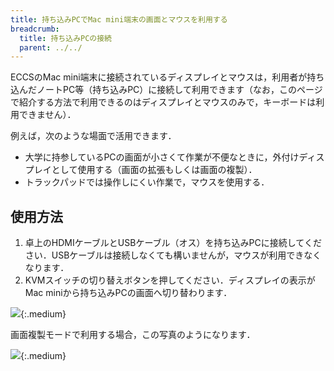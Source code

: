 ```yaml
---
title: 持ち込みPCでMac mini端末の画面とマウスを利用する
breadcrumb:
  title: 持ち込みPCの接続
  parent: ../../
---
```



<WwweccEol systemName="ECCS端末"/>

ECCSのMac mini端末に接続されているディスプレイとマウスは，利用者が持ち込んだノートPC等（持ち込みPC）に接続して利用できます（なお，このページで紹介する方法で利用できるのはディスプレイとマウスのみで，キーボードは利用できません）．

例えば，次のような場面で活用できます．
- 大学に持参しているPCの画面が小さくて作業が不便なときに，外付けディスプレイとして使用する（画面の拡張もしくは画面の複製）．  
- トラックパッドでは操作しにくい作業で，マウスを使用する．

## 使用方法

1. 卓上のHDMIケーブルとUSBケーブル（オス）を持ち込みPCに接続してください．USBケーブルは接続しなくても構いませんが，マウスが利用できなくなります．  
2. KVMスイッチの切り替えボタンを押してください．ディスプレイの表示がMac miniから持ち込みPCの画面へ切り替わります．

![](cables.jpg){:.medium}

画面複製モードで利用する場合，この写真のようになります．

![](example.jpg){:.medium}